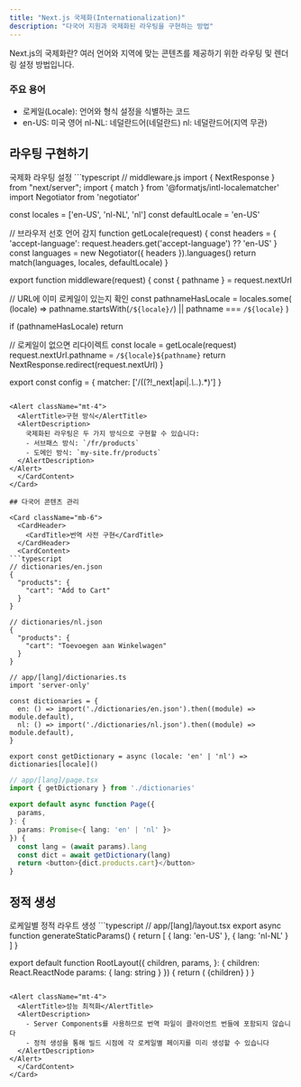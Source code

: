 ```yaml
---
title: "Next.js 국제화(Internationalization)"
description: "다국어 지원과 국제화된 라우팅을 구현하는 방법"
---
```



<Card className="mb-6">
  <CardHeader>
    <CardTitle>Next.js의 국제화란?</CardTitle>
    <CardDescription>
      여러 언어와 지역에 맞는 콘텐츠를 제공하기 위한 라우팅 및 렌더링 설정 방법입니다.
    </CardDescription>
  </CardHeader>
  <CardContent>
    <div className="space-y-4">
      <div className="p-4 bg-muted rounded-lg">
        <h3 className="font-semibold mb-2">주요 용어</h3>
        <ul className="space-y-2">
          <li><span className="font-medium">로케일(Locale):</span> 언어와 형식 설정을 식별하는 코드</li>
          <li>
            <span className="font-mono text-sm">
              en-US: 미국 영어
              nl-NL: 네덜란드어(네덜란드)
              nl: 네덜란드어(지역 무관)
            </span>
          </li>
        </ul>
      </div>
    </div>
  </CardContent>
</Card>

## 라우팅 구현하기

<Card className="mb-6">
  <CardHeader>
    <CardTitle>국제화 라우팅 설정</CardTitle>
  </CardHeader>
  <CardContent>
```typescript
// middleware.js
import { NextResponse } from "next/server";
import { match } from '@formatjs/intl-localematcher'
import Negotiator from 'negotiator'

const locales = ['en-US', 'nl-NL', 'nl']
const defaultLocale = 'en-US'

// 브라우저 선호 언어 감지
function getLocale(request) {
  const headers = { 'accept-language': request.headers.get('accept-language') ?? 'en-US' }
  const languages = new Negotiator({ headers }).languages()
  return match(languages, locales, defaultLocale)
}

export function middleware(request) {
  const { pathname } = request.nextUrl
  
  // URL에 이미 로케일이 있는지 확인
  const pathnameHasLocale = locales.some(
    (locale) => pathname.startsWith(`/${locale}/`) || pathname === `/${locale}`
  )
  
  if (pathnameHasLocale) return
  
  // 로케일이 없으면 리다이렉트
  const locale = getLocale(request)
  request.nextUrl.pathname = `/${locale}${pathname}`
  return NextResponse.redirect(request.nextUrl)
}

export const config = {
  matcher: ['/((?!_next|api|.*\\..*).*)']
}
```

<Alert className="mt-4">
  <AlertTitle>구현 방식</AlertTitle>
  <AlertDescription>
    국제화된 라우팅은 두 가지 방식으로 구현할 수 있습니다:
    - 서브패스 방식: `/fr/products`
    - 도메인 방식: `my-site.fr/products`
  </AlertDescription>
</Alert>
  </CardContent>
</Card>

## 다국어 콘텐츠 관리

<Card className="mb-6">
  <CardHeader>
    <CardTitle>번역 사전 구현</CardTitle>
  </CardHeader>
  <CardContent>
```typescript
// dictionaries/en.json
{
  "products": {
    "cart": "Add to Cart"
  }
}

// dictionaries/nl.json
{
  "products": {
    "cart": "Toevoegen aan Winkelwagen"
  }
}

// app/[lang]/dictionaries.ts
import 'server-only'

const dictionaries = {
  en: () => import('./dictionaries/en.json').then((module) => module.default),
  nl: () => import('./dictionaries/nl.json').then((module) => module.default),
}

export const getDictionary = async (locale: 'en' | 'nl') => dictionaries[locale]()
```

```typescript
// app/[lang]/page.tsx
import { getDictionary } from './dictionaries'

export default async function Page({
  params,
}: {
  params: Promise<{ lang: 'en' | 'nl' }>
}) {
  const lang = (await params).lang
  const dict = await getDictionary(lang)
  return <button>{dict.products.cart}</button>
}
```
  </CardContent>
</Card>

## 정적 생성

<Card className="mb-6">
  <CardHeader>
    <CardTitle>로케일별 정적 라우트 생성</CardTitle>
  </CardHeader>
  <CardContent>
```typescript
// app/[lang]/layout.tsx
export async function generateStaticParams() {
  return [
    { lang: 'en-US' },
    { lang: 'nl-NL' }
  ]
}

export default function RootLayout({
  children,
  params,
}: {
  children: React.ReactNode
  params: { lang: string }
}) {
  return (
    <html lang={params.lang}>
      <body>{children}</body>
    </html>
  )
}
```

<Alert className="mt-4">
  <AlertTitle>성능 최적화</AlertTitle>
  <AlertDescription>
    - Server Components를 사용하므로 번역 파일이 클라이언트 번들에 포함되지 않습니다
    - 정적 생성을 통해 빌드 시점에 각 로케일별 페이지를 미리 생성할 수 있습니다
  </AlertDescription>
</Alert>
  </CardContent>
</Card>